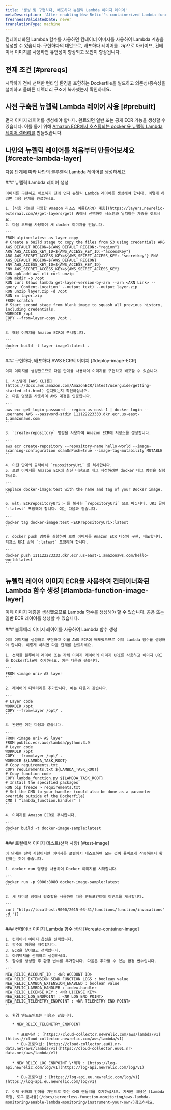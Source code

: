 ```yaml
---
title: '생성 및 구현하다, 배포하다 뉴렐릭 Lambda 이미지 레이어'
metaDescription: 'After enabling New Relic''s containerized Lambda function, you can create a layer as an image.'
freshnessValidatedDate: never
translationType: machine
---
```


컨테이너화된 Lambda 함수를 사용하면 컨테이너 이미지를 사용하여 Lambda 계층을 생성할 수 있습니다. 구현하다의 대안으로, 배포하다 레이어를 .zip으로 아카이브, 컨테이너 이미지를 사용하면 유연성이 향상되고 보안이 향상됩니다.

## 전제 조건 [#prereqs]

시작하기 전에 선택한 런타임 환경을 포함하는 Dockerfile을 빌드하고 의존성/종속성을 설치하고 올바른 디렉터리 구조에 복사했는지 확인하세요.

## 사전 구축된 뉴렐릭 Lambda 레이어 사용 [#prebuilt]

먼저 이미지 레이어를 생성해야 합니다. 완료되면 일반 또는 공개 ECR 기능을 생성할 수 있습니다. 이를 돕기 위해 [Amazon ECR에서 호스팅되는 docker 용 뉴렐릭 Lambda 레이어 갤러리를](https://gallery.ecr.aws/x6n7b2o2?page=1) 만들었습니다.

## 나만의 뉴렐릭 레이어를 처음부터 만들어보세요 [#create-lambda-layer]

다음 단계에 따라 나만의 블루렐릭 Lambda 레이어를 생성하세요.

<Steps>
  <Step>
    ### 뉴렐릭 Lambda 레이어 생성

    이미지를 구현하고 배포하기 전에 먼저 뉴렐릭 Lambda 레이어를 생성해야 합니다. 이렇게 하려면 다음 단계를 완료하세요.

    1. [사용 가능한 다양한 Amazon 리소스 이름(ARN) 계층](https://layers.newrelic-external.com/#/get-layers/get) 중에서 선택하여 시스템과 일치하는 계층을 찾으세요.
    2. 다음 코드를 사용하여 새 docker 이미지를 만듭니다.

    ```
    FROM alpine:latest as layer-copy 
    # Create a build stage to copy the files from S3 using credentials ARG AWS_DEFAULT_REGION=${AWS_DEFAULT_REGION:-"region"} 
    ARG AWS_ACCESS_KEY_ID=${AWS_ACCESS_KEY_ID:-"accessKey"} 
    ARG AWS_SECRET_ACCESS_KEY=${AWS_SECRET_ACCESS_KEY:-"secretkey"} ENV AWS_DEFAULT_REGION=${AWS_DEFAULT_REGION} 
    ENV AWS_ACCESS_KEY_ID=${AWS_ACCESS_KEY_ID} 
    ENV AWS_SECRET_ACCESS_KEY=${AWS_SECRET_ACCESS_KEY} 
    RUN apk add aws-cli curl unzip 
    RUN mkdir -p /opt 
    RUN curl $(aws lambda get-layer-version-by-arn --arn <ARN Link> --query 'Content.Location' --output text) --output layer.zip 
    RUN unzip layer.zip -d /opt 
    RUN rm layer.zip 
    FROM scratch 
    # Start second stage from blank image to squash all previous history, including credentials. 
    WORKDIR /opt 
    COPY --from=layer-copy /opt .
    ```

    3. 해당 이미지를 Amazon ECR에 푸시합니다.

    ```
    docker build -t layer-image1:latest .
    ```
  </Step>

  <Step>
    ### 구현하다, 배포하다 AWS ECR의 이미지 [#deploy-image-ECR]

    이제 이미지를 생성했으므로 다음 단계를 사용하여 이미지를 구현하고 배포할 수 있습니다.

    1. 시스템에 [AWS CLI를](https://docs.aws.amazon.com/AmazonECR/latest/userguide/getting-started-cli.html) 설치했는지 확인하십시오.
    2. 다음 명령을 사용하여 AWS 계정을 인증합니다.

    ```
    aws ecr get-login-password --region us-east-1 | docker login --username AWS --password-stdin 111122223333.dkr.ecr.us-east-1.amazonaws.com
    ```

    3. `create-repository` 명령을 사용하여 Amazon ECR에 저장소를 생성합니다.

    ```
    aws ecr create-repository --repository-name hello-world --image-scanning-configuration scanOnPush=true --image-tag-mutability MUTABLE
    ```

    4. 이전 단계의 출력에서 `repositoryUri` 를 복사합니다.
    5. 로컬 이미지를 Amazon ECR에 최신 버전으로 태그 지정하려면 docker 태그 명령을 실행하세요.

    ```
    Replace docker-image:test with the name and tag of your Docker image.
    ```

    6. &lt; ECRrepositoryUri > 를 복사한 `repositoryUri` 으로 바꿉니다. URI 끝에 `:latest` 포함해야 합니다. 예는 다음과 같습니다.

    ```
    docker tag docker-image:test <ECRrepositoryUri>:latest
    ```

    7. docker push 명령을 실행하여 로컬 이미지를 Amazon ECR 대상에 구현, 배포합니다. 저장소 URI 끝에 `:latest` 포함해야 합니다.

    ```
    docker push 111122223333.dkr.ecr.us-east-1.amazonaws.com/hello-world:latest
    ```
  </Step>
</Steps>

## 뉴렐릭 레이어 이미지 ECR을 사용하여 컨테이너화된 Lambda 함수 생성 [#lambda-function-image-layer]

이제 이미지 계층을 생성했으므로 Lambda 함수를 생성해야 할 수 있습니다. 공용 또는 일반 ECR 레이어를 생성할 수 있습니다.

<Steps>
  <Step>
    ### 블루베리 이미지 레이어를 사용하여 Lambda 함수 생성

    이제 이미지를 생성하고 구현하고 이를 AWS ECR에 배포했으므로 이제 Lambda 함수를 생성해야 합니다. 이렇게 하려면 다음 단계를 완료하세요.

    1. 선택한 블루베리 레이어 또는 자체 이미지 레이어의 이미지 URI를 사용하고 이미지 URI를 Dockerfile에 추가하세요. 예는 다음과 같습니다.

    ```
    FROM <image uri> AS layer
    ```

    2. 레이어의 디렉터리를 추가합니다. 예는 다음과 같습니다.

    ```
    # Layer code
    WORKDIR /opt
    COPY --from=layer /opt/ .
    ```

    3. 완전한 예는 다음과 같습니다.

    ```
    FROM <image uri> AS layer
    FROM public.ecr.aws/lambda/python:3.9
    # Layer code
    WORKDIR /opt
    COPY --from=layer /opt/ .
    WORKDIR ${LAMBDA_TASK_ROOT}
    # Copy requirements.txt
    COPY requirements.txt ${LAMBDA_TASK_ROOT}
    # Copy function code
    COPY lambda_function.py ${LAMBDA_TASK_ROOT}
    # Install the specified packages
    RUN pip freeze > requirements.txt
    # Set the CMD to your handler (could also be done as a parameter override outside of the Dockerfile)
    CMD [ "lambda_function.handler" ]
    ```

    4. 이미지를 Amazon ECR로 푸시합니다.

    ```
    docker build -t docker-image-sample:latest 
    ```
  </Step>

  <Step>
    ### 로컬에서 이미지 테스트(선택 사항) [#test-image]

    이 단계는 선택 사항이지만 이미지를 로컬에서 테스트하여 모든 것이 올바르게 작동하는지 확인하는 것이 좋습니다.

    1. docker run 명령을 사용하여 Docker 이미지를 시작합니다.

    ```
    docker run -p 9000:8080 docker-image-sample:latest
    ```

    2. 새 터미널 창에서 컬조합을 사용하여 다음 엔드포인트에 이벤트를 게시합니다.

    ```
    curl "http://localhost:9000/2015-03-31/functions/function/invocations" -d '{}'
    ```
  </Step>

  <Step>
    ### 컨테이너 이미지 Lambda 함수 생성 [#create-container-image]

    1. 컨테이너 이미지 옵션을 선택합니다.
    2. 함수의 이름을 지정합니다.
    3. ECR을 찾아보고 선택합니다.
    4. 아키텍처를 선택하고 생성하세요.
    5. 함수를 생성한 후 환경 변수를 추가합니다. 다음은 추가할 수 있는 환경 변수입니다.

    ```
    NEW_RELIC_ACCOUNT_ID : <NR ACCOUNT ID>
    NEW_RELIC_EXTENSION_SEND_FUNCTION_LOGS : boolean value
    NEW_RELIC_LAMBDA_EXTENSION_ENABLED : boolean value
    NEW_RELIC_LAMBDA_HANDLER : index.handler
    NEW_RELIC_LICENSE_KEY : <NR LICENSE KEY>
    NEW_RELIC_LOG_ENDPOINT : <NR LOG END POINT>
    NEW_RELIC_TELEMETRY_ENDPOINT : <NR TELEMETRY END POINT> 
    ```

    6. 환경 엔드포인트는 다음과 같습니다.

       * NEW_RELIC_TELEMETRY_ENDPOINT

         * 프로덕션 : [https://cloud-collector.newrelic.com/aws/lambda/v1](https://cloud-collector.newrelic.com/aws/lambda/v1)
         * Eu-프로덕션: [https://cloud-collector.eu01.nr-data.net/aws/lambda/v1](https://cloud-collector.eu01.nr-data.net/aws/lambda/v1)

       * NEW_RELIC_LOG_ENDPOINT \*제작 : [https://log-api.newrelic.com/log/v1](https://log-api.newrelic.com/log/v1)

         * Eu-프로덕션 : [https://log-api.eu.newrelic.com/log/v1](https://log-api.eu.newrelic.com/log/v1)

    7. 이제 귀하의 언어를 기반으로 하는 CMD 핸들러를 추가하십시오. 자세한 내용은 [Lambda 측정, 로그 문서를](/docs/serverless-function-monitoring/aws-lambda-monitoring/enable-lambda-monitoring/instrument-your-own/)참조하세요.
  </Step>
</Steps>